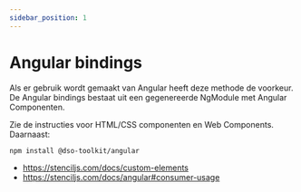 ```yaml
---
sidebar_position: 1
---
```


# Angular bindings

Als er gebruik wordt gemaakt van Angular heeft deze methode de voorkeur. De Angular bindings bestaat uit een gegenereerde NgModule met Angular Componenten.

Zie de instructies voor HTML/CSS componenten en Web Components. Daarnaast:

```
npm install @dso-toolkit/angular
```

- https://stenciljs.com/docs/custom-elements
- https://stenciljs.com/docs/angular#consumer-usage
